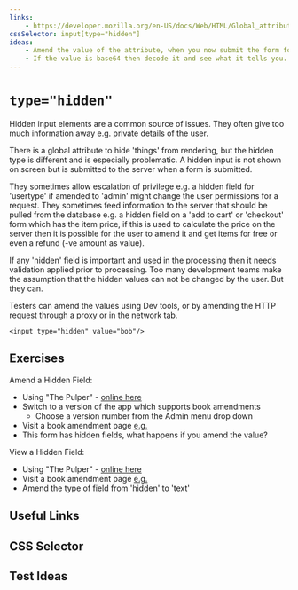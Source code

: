 ```yaml
---
links:
    - https://developer.mozilla.org/en-US/docs/Web/HTML/Global_attributes/hidden
cssSelector: input[type="hidden"]
ideas:
    - Amend the value of the attribute, when you now submit the form for processing did it make a difference?
    - If the value is base64 then decode it and see what it tells you.
---
```




# `type="hidden"`

Hidden input elements are a common source of issues. They often give too much information away e.g. private details of the user.

There is a global attribute to hide 'things' from rendering, but the hidden type is different and is especially problematic. A hidden input is not shown on screen but is submitted to the server when a form is submitted.

They sometimes allow escalation of privilege e.g. a hidden field for 'usertype' if amended to 'admin' might change the user permissions for a request. They sometimes feed information to the server that should be pulled from the database e.g. a hidden field on a 'add to cart' or 'checkout' form which has the item price, if this is used to calculate the price on the server then it is possible for the user to amend it and get items for free or even a refund (-ve amount as value).

If any 'hidden' field is important and used in the processing then it needs validation applied prior to processing. Too many development teams make the assumption that the hidden values can not be changed by the user. But they can.

Testers can amend the values using Dev tools, or by amending the HTTP request through a proxy or in the network tab.

```
<input type="hidden" value="bob"/>
```

<input type="hidden" defaultValue="bob"/>


## Exercises

Amend a Hidden Field:

- Using "The Pulper" - [online here](https://thepulper.herokuapp.com)
- Switch to a version of the app which supports book amendments
    - Choose a version number from the Admin menu drop down
- Visit a book amendment page [e.g.](https://thepulper.herokuapp.com/apps/pulp/gui/amend/book?book=1)
- This form has hidden fields, what happens if you amend the value?

View a Hidden Field:

- Using "The Pulper" - [online here](https://thepulper.herokuapp.com)
- Visit a book amendment page [e.g.](https://thepulper.herokuapp.com/apps/pulp/gui/amend/book?book=1)
- Amend the type of field from 'hidden' to 'text'

## Useful Links

<UsefulLinks data={frontMatter}></UsefulLinks>

## CSS Selector

<CSSSelectors data={frontMatter}></CSSSelectors>

## Test Ideas

<TestIdeas data={frontMatter}></TestIdeas>
